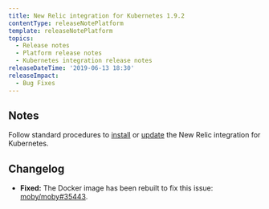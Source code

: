 ```yaml
---
title: New Relic integration for Kubernetes 1.9.2
contentType: releaseNotePlatform
template: releaseNotePlatform
topics:
  - Release notes
  - Platform release notes
  - Kubernetes integration release notes
releaseDateTime: '2019-06-13 18:30'
releaseImpact:
  - Bug Fixes
---
```


## Notes

Follow standard procedures to [install](/docs/integrations/host-integrations/host-integrations-list/kubernetes-monitoring-integration#install) or [update](/docs/integrations/host-integrations/host-integrations-list/kubernetes-monitoring-integration#update) the New Relic integration for Kubernetes.

## Changelog

* **Fixed:** The Docker image has been rebuilt to fix this issue: [moby/moby#35443](https://github.com/moby/moby/issues/35443).
